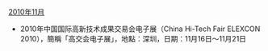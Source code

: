;[[2010年11月|2010年11月]]
*2010年中国国际高新技术成果交易会电子展（China Hi-Tech Fair ELEXCON 2010），簡稱「高交会电子展」，地點：深圳，日期：11月16日～11月21日